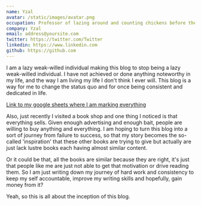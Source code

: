 ```yaml
---
name: Yzal
avatar: /static/images/avatar.png
occupation: Professor of lazing around and counting chickens before they hatch
company: Yzal
email: address@yoursite.com
twitter: https://twitter.com/Twitter
linkedin: https://www.linkedin.com
github: https://github.com
---
```


I am a lazy weak-willed individual making this blog to stop being a lazy weak-willed individual. I have not achieved or done anything noteworthy in my life, and the way I am living my life I don't think I ever will. This blog is a way for me to change the status quo and for once being consistent and dedicated in life.

[Link to my google sheets where I am marking everything](https://docs.google.com/spreadsheets/d/e/2PACX-1vSsY2tg08NbkrMzSIBCvbwLLR-K8tiM937XptbL5ChrXpimW5olO4NF6IQImZDzHDVGj-esSk9E6edX/pubhtml)

Also, just recently I visited a book shop and one thing I noticed is that everything sells. Given enough advertising and enough bait, people are willing
to buy anything and everything. I am hoping to turn this blog into a sort of journey from failure to success, so that my story becomes the so-called 'inspiration' that these other books are trying to give but actually are just lack lustre books each having almost similar content.

Or it could be that, all the books are similar because they are right, it's just that people like me are just not able to get that motivation or drive reading them. So I am just writing down my journey of hard work and consistency to keep my self accountable, improve my writing skills and hopefully, gain money from it?

Yeah, so this is all about the inception of this blog.